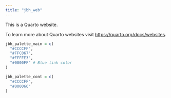 ```yaml
---
title: "jbh_web"
---
```


This is a Quarto website.

To learn more about Quarto websites visit <https://quarto.org/docs/websites>.

```r
jbh_palette_main = c(
  "#CCCCFF",
  "#FFC067",
  "#FFFFE3",
  "#0000FF" # Blue link color
)

jbh_palette_cont = c(
  "#CCCCFF",
  "#000066"
)
```
